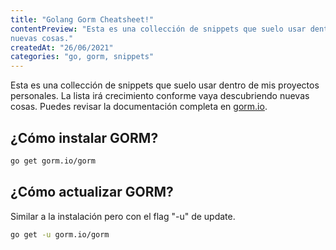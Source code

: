 ```yaml
---
title: "Golang Gorm Cheatsheet!"
contentPreview: "Esta es una collección de snippets que suelo usar dentro de mis proyectos personales. La lista irá crecimiento conforme vaya descubriendo
nuevas cosas."
createdAt: "26/06/2021"
categories: "go, gorm, snippets"
---
```


Esta es una collección de snippets que suelo usar dentro de mis proyectos personales. La lista irá crecimiento conforme vaya descubriendo
nuevas cosas. Puedes revisar la documentación completa en [gorm.io](https://gorm.io/).

## ¿Cómo instalar GORM?
```bash
go get gorm.io/gorm
```

## ¿Cómo actualizar GORM?
Similar a la instalación pero con el flag "-u" de update.
```bash
go get -u gorm.io/gorm
```

